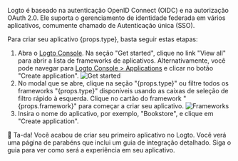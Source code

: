 
Logto é baseado na autenticação OpenID Connect (OIDC) e na autorização OAuth 2.0. Ele suporta o gerenciamento de identidade federada em vários aplicativos, comumente chamado de Autenticação única (SSO).

Para criar seu aplicativo {props.type}, basta seguir estas etapas:

1. Abra o [Logto Console](https://cloud.logto.io). Na seção "Get started", clique no link "View all" para abrir a lista de frameworks de aplicativos. Alternativamente, você pode navegar para [Logto Console > Applications](https://cloud.logto.io/to/applications) e clicar no botão "Create application".
   <img src={getStartedImage} alt="Get started" />
2. No modal que se abre, clique na seção "{props.type}" ou filtre todos os frameworks "{props.type}" disponíveis usando as caixas de seleção de filtro rápido à esquerda. Clique no cartão do framework "{props.framework}" para começar a criar seu aplicativo.
   <img src={frameworkListImage} alt="Frameworks" />
3. Insira o nome do aplicativo, por exemplo, "Bookstore", e clique em "Create application".

🎉 Ta-da! Você acabou de criar seu primeiro aplicativo no Logto. Você verá uma página de parabéns que inclui um guia de integração detalhado. Siga o guia para ver como será a experiência em seu aplicativo.
